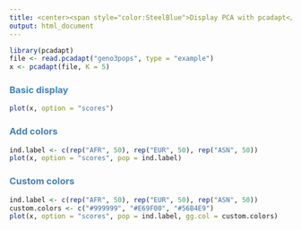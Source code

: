 ```yaml
---
title: <center><span style="color:SteelBlue">Display PCA with pcadapt</span></center>
output: html_document
---
```



```r
library(pcadapt)
file <- read.pcadapt("geno3pops", type = "example")
x <- pcadapt(file, K = 5)
```

### <span style="color:SteelBlue">Basic display</span>

```r
plot(x, option = "scores")
```

### <span style="color:SteelBlue">Add colors</span>

```r
ind.label <- c(rep("AFR", 50), rep("EUR", 50), rep("ASN", 50))
plot(x, option = "scores", pop = ind.label)
```

### <span style="color:SteelBlue">Custom colors</span>

```r
ind.label <- c(rep("AFR", 50), rep("EUR", 50), rep("ASN", 50))
custom.colors <- c("#999999", "#E69F00", "#56B4E9")
plot(x, option = "scores", pop = ind.label, gg.col = custom.colors)
```
